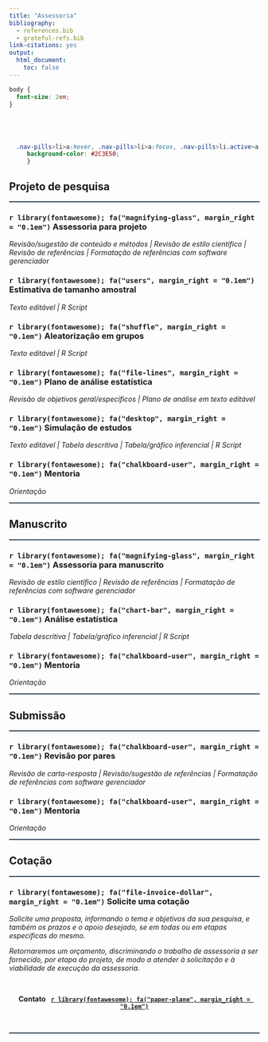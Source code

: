 ```yaml
---
title: "Assessoria"
bibliography:
  - references.bib
  - grateful-refs.bib
link-citations: yes
output:
  html_document:
    toc: false
---
```


```css
body {
  font-size: 2em;
}
```

<br>

# {#assessoria-projeto .unlisted .unnumbered .tabset .tabset-fade .tabset-pills}

```css
  .nav-pills>li>a:hover, .nav-pills>li>a:focus, .nav-pills>li.active>a,     .nav-pills>li.active>a:hover, .nav-pills>li.active>a:focus{
     background-color: #2C3E50;
     }
```

## **Projeto de pesquisa** {#projeto-de-pesquisa}

<!--script for generating HORIZONTAL LINE-->
<hr style="height:2px;border-width:0;color:#2C3E50;background-color:#2C3E50">

### {#assessoria-projeto .unlisted .unnumbered}
### **`r library(fontawesome); fa("magnifying-glass", margin_right = "0.1em")` Assessoria para projeto**
<p>*Revisão/sugestão de conteúdo e métodos | Revisão de estilo científico | Revisão de referências | Formatação de referências com software gerenciador*</p>

### {#calculo .unlisted .unnumbered}
### **`r library(fontawesome); fa("users", margin_right = "0.1em")` Estimativa de tamanho amostral**
<p>*Texto editável | R Script*</p>

### {#sorteio .unlisted .unnumbered}
### **`r library(fontawesome); fa("shuffle", margin_right = "0.1em")` Aleatorização em grupos**
<p>*Texto editável | R Script*</p>

### {#plano .unlisted .unnumbered}
### **`r library(fontawesome); fa("file-lines", margin_right = "0.1em")` Plano de análise estatística**
<p>*Revisão de objetivos geral/específicos | Plano de análise em texto editável*</p>

### {#simulacao .unlisted .unnumbered}
### **`r library(fontawesome); fa("desktop", margin_right = "0.1em")` Simulação de estudos**
<p>*Texto editável | Tabela descritiva | Tabela/gráfico inferencial | R Script*</p>

### {.unlisted .unnumbered}
### **`r library(fontawesome); fa("chalkboard-user", margin_right = "0.1em")` Mentoria**
<p>*Orientação*</p>

<!--script for generating HORIZONTAL LINE-->
<hr style="height:2px;border-width:0;color:#2C3E50;background-color:#2C3E50">

## **Manuscrito** {#manuscrito}

<!--script for generating HORIZONTAL LINE-->
<hr style="height:2px;border-width:0;color:#2C3E50;background-color:#2C3E50">

### {#assessoria-manuscrito .unlisted .unnumbered}
### **`r library(fontawesome); fa("magnifying-glass", margin_right = "0.1em")` Assessoria para manuscrito**
<p>*Revisão de estilo científico | Revisão de referências | Formatação de referências com software gerenciador*</p>

### {#analise .unlisted .unnumbered}
### **`r library(fontawesome); fa("chart-bar", margin_right = "0.1em")` Análise estatística**
<p>*Tabela descritiva | Tabela/gráfico inferencial | R Script*</p>

### {.unlisted .unnumbered}
### **`r library(fontawesome); fa("chalkboard-user", margin_right = "0.1em")` Mentoria**
<p>*Orientação*</p>

<!--script for generating HORIZONTAL LINE-->
<hr style="height:2px;border-width:0;color:#2C3E50;background-color:#2C3E50">

## **Submissão** {#submissao}

<!--script for generating HORIZONTAL LINE-->
<hr style="height:2px;border-width:0;color:#2C3E50;background-color:#2C3E50">

### {#revisao .unlisted .unnumbered}
### **`r library(fontawesome); fa("chalkboard-user", margin_right = "0.1em")` Revisão por pares**
<p>*Revisão de carta-resposta | Revisão/sugestão de referências | Formatação de referências com software gerenciador*</p>

### {.unlisted .unnumbered}
### **`r library(fontawesome); fa("chalkboard-user", margin_right = "0.1em")` Mentoria**
<p>*Orientação*</p>

<!--script for generating HORIZONTAL LINE-->
<hr style="height:2px;border-width:0;color:#2C3E50;background-color:#2C3E50">

## **Cotação** {#cotacao}

<!--script for generating HORIZONTAL LINE-->
<hr style="height:2px;border-width:0;color:#2C3E50;background-color:#2C3E50">

### {.unlisted .unnumbered}
### **`r library(fontawesome); fa("file-invoice-dollar", margin_right = "0.1em")` Solicite uma cotação**

*Solicite uma proposta, informando o tema e objetivos da sua pesquisa, e também os prazos e o apoio desejado, se em todas ou em etapas específicas do mesmo.*

*Retornaremos um orçamento, discriminando o trabalho de assessoria a ser fornecido, por etapa do projeto, de modo a atender à solicitação e à viabilidade de execução da assessoria.*

<br>

<center> **Contato &nbsp;** <a href="mailto:arthur_sf@icloud.com?subject=Orçamento">**`r library(fontawesome); fa("paper-plane", margin_right = "0.1em")` **</a> </center>

<br>

<!--script for generating HORIZONTAL LINE-->
<hr style="height:2px;border-width:0;color:#2C3E50;background-color:#2C3E50">

